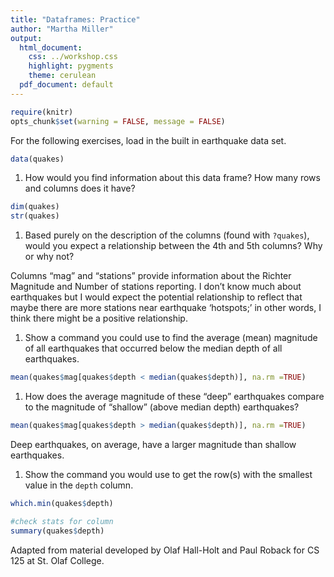 ```yaml
---
title: "Dataframes: Practice"
author: "Martha Miller"
output:
  html_document:
    css: ../workshop.css
    highlight: pygments
    theme: cerulean
  pdf_document: default
---
```


```r
require(knitr)
opts_chunk$set(warning = FALSE, message = FALSE)
```

For the following exercises, load in the built in earthquake data set.

```r
data(quakes)
```

1.   How would you find information about this data frame? How many rows and columns does it have?
```r
dim(quakes)
str(quakes)
```

1.   Based purely on the description of the columns (found with `?quakes`), would you expect a relationship between the 4th and 5th columns? Why or why not?

Columns "mag" and "stations" provide information about the Richter Magnitude and Number of stations reporting. I don't know much about earthquakes but I would expect the potential relationship to reflect that maybe there are more stations near earthquake 'hotspots;' in other words, I think there might be a positive relationship.

1.   Show a command you could use to find the average (mean) magnitude of all earthquakes that occurred below the median depth of all earthquakes.

```r
mean(quakes$mag[quakes$depth < median(quakes$depth)], na.rm =TRUE)
```


1.   How does the average magnitude of these "deep" earthquakes compare to the magnitude of "shallow" (above median depth) earthquakes?

```r
mean(quakes$mag[quakes$depth > median(quakes$depth)], na.rm =TRUE)
```
Deep earthquakes, on average, have a larger magnitude than shallow earthquakes.


1.   Show the command you would use to get the row(s) with the smallest value in the `depth` column.

```r
which.min(quakes$depth)

#check stats for column
summary(quakes$depth)
```



<div id="license">
Adapted from material developed by Olaf Hall-Holt and Paul Roback for CS 125 at St. Olaf College.
</div>